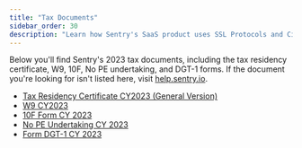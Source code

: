 ```yaml
---
title: "Tax Documents"
sidebar_order: 30
description: "Learn how Sentry's SaaS product uses SSL Protocols and Ciphers for security and compatibility."
---
```

Below you'll find Sentry's 2023 tax documents, including the tax residency certificate, W9, 10F, No PE undertaking, and DGT-1 forms. If the document you're looking for isn't listed here, visit [help.sentry.io](http://help.sentry.io/).
- [Tax Residency Certificate CY2023 (General Version)](/2023-Form-6166_general.pdf)
- [W9 CY2023](/W-9_2023-Functional-Software-Inc_signed.pdf)
- [10F Form CY 2023](/Form-No-10F_2023_signed.pdf)
- [No PE Undertaking CY 2023](/No-PE-Undertaking-Form_2023_Signed.pdf)
- [Form DGT-1 CY 2023](/Form-DGT-New_Indonesia_FY23.pdf)
